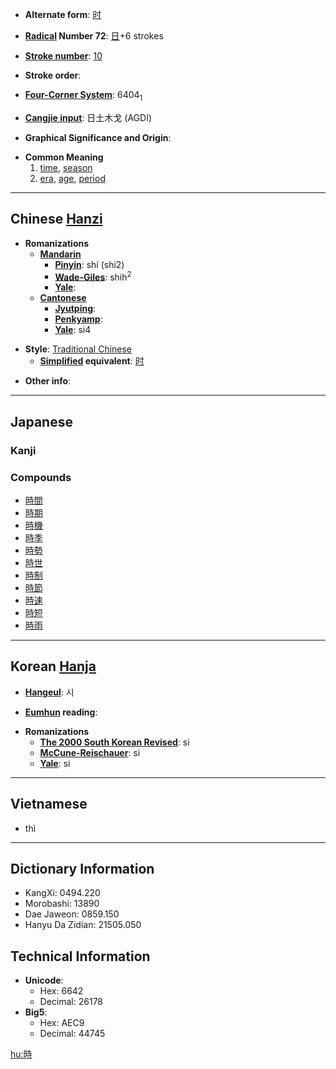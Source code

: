 * '''Alternate form''': [[时]]

* '''[[Wiktionary:Chinese radical index| Radical]] Number 72''': [[Wiktionary:Chinese radical index 日|日]]+6 strokes

* '''[[Wiktionary:Chinese total strokes index|Stroke number]]''': [[Wiktionary:Chinese total strokes index 10|10]]

* '''Stroke order''': 

* '''[[Wiktionary:Chinese four corner index|Four-Corner System]]''': 6404<sub>1</sub>

* '''[[Wiktionary:Chinese Cangjie index|Cangjie input]]''': 日土木戈 (AGDI)

* '''Graphical Significance and Origin''': 

* '''Common Meaning'''
*#[[time]], [[season]]
*# [[era]], [[age]], [[period]]

----

== Chinese [[Hanzi]] ==

* '''Romanizations'''
** '''[[Mandarin]]'''
*** '''[[Pinyin]]''': shí (shi2)
*** '''[[Wade-Giles]]''': shih<sup>2</sup>
*** '''[[Yale]]''': 
** '''[[Cantonese]]'''
*** '''[[Jyutping]]''':
*** '''[[Penkyamp]]''': 
*** '''[[Yale]]''': si4

* '''Style''': [[Traditional Chinese]] 
** '''[[Simplified Chinese|Simplified]] equivalent''': [[时]]

* '''Other info''': 

----

== Japanese ==
===Kanji===
{{kanji|[[じ]] (ji), [[し]] (shi)|[[とき]] (toki), [[これ]] (kore)}}

===Compounds===
*[[時間]]
*[[時期]]
*[[時機]]
*[[時季]]
*[[時勢]]
*[[時世]]
*[[時制]]
*[[時節]]
*[[時速]]
*[[時短]]
*[[時雨]]

----

== Korean [[Hanja]] ==

* '''[[Hangeul]]''': 시

* '''[[Eumhun]] reading''': 

* '''Romanizations'''
** '''[[The 2000 South Korean Revised Romanization|The 2000 South Korean Revised]]''': si
** '''[[McCune-Reischauer]]''': si
** '''[[Yale]]''': si

----

==Vietnamese==
*thì

----

== Dictionary Information ==

* KangXi: 0494.220
* Morobashi: 13890
* Dae Jaweon: 0859.150
* Hanyu Da Zidian: 21505.050

== Technical Information ==

* '''Unicode''':
** Hex: 6642
** Decimal: 26178
* '''Big5''':
** Hex: AEC9
** Decimal: 44745

[[hu:時]]